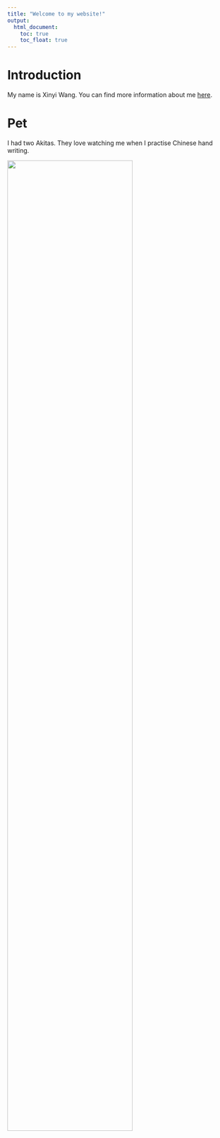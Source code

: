 ```yaml
---
title: "Welcome to my website!"
output: 
  html_document:
    toc: true
    toc_float: true
---
```

# Introduction

My name is Xinyi Wang. You can find more information about me [here](about.html).

# Pet

I had two Akitas. They love watching me when I practise Chinese hand writing.

<img src= "image/dog.jpeg" style="width:75%">
